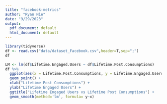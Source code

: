 ```yaml
---
title: "facebook-metrics"
author: "Ryan Nie"
date: "9/29/2023"
output:
  pdf_document: default
  html_document: default
---
```


```r
library(tidyverse)
df <- read.csv("data/dataset_Facebook.csv",header=T,sep=";")
df
```


```r
LM <- lm(df$Lifetime.Engaged.Users ~ df$Lifetime.Post.Consumptions)
df %>% 
  ggplot(aes(x = Lifetime.Post.Consumptions, y = Lifetime.Engaged.Users)) + 
  geom_point() + 
  xlab("Lifetime Post Consumptions") + 
  ylab("Lifetime Engaged Users") + 
  ggtitle("Lifetime Engaged Users vs Lifetime Post Consumptions") + 
  geom_smooth(method='lm', formula= y~x)

```


